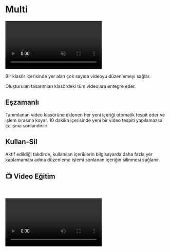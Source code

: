 # Multi

<video autoPlay muted loop controls>
  <source src="https://forum.ve3.plus/assets/files/2024-04-28/docs-turkce/multi.mp4" type="video/mp4" />
  Your browser does not support the video tag.
</video>


Bir klasör içerisinde yer alan çok sayıda videoyu düzenlemeyi sağlar.

Oluşturulan tasarımları klasördeki tüm videolara entegre eder.

## Eşzamanlı

Tanımlanan video klasörüne eklenen her yeni içeriği otomatik tespit eder ve işlem sırasına koyar. 10 dakika içerisinde yeni bir video tespiti yapılamazsa çalışma sonlandırılır.

## Kullan-Sil

Aktif edildiği takdirde, kullanılan içeriklerin bilgisayarda daha fazla yer kaplamaması adına düzenleme işlemi sonlanan içeriğin silinmesi sağlanır.


## 📺 Video Eğitim
    

<video controls>
  <source src="https://forum.ve3.plus/assets/files/2024-04-28/docs-turkce-egitimler/multi.mp4" type="video/mp4" />
  Your browser does not support the video tag.
</video>